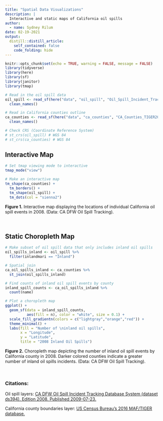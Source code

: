```yaml
---
title: "Spatial Data Visualizations"
description: |
  Interactive and static maps of California oil spills
author:
  - name: Sydney Rilum
date: 02-19-2021
output:
  distill::distill_article:
    self_contained: false
    code_folding: hide
---
```


```r
knitr::opts_chunk$set(echo = TRUE, warning = FALSE, message = FALSE)
library(tidyverse)
library(here)
library(sf)
library(janitor)
library(tmap)
```

```r
# Read in the oil spill data
oil_spill <- read_sf(here("data", "oil_spill", "Oil_Spill_Incident_Tracking_%5Bds394%5D.shp")) %>% 
  clean_names()

# Read in California counties outline
ca_counties <- read_sf(here("data", "ca_counties", "CA_Counties_TIGER2016.shp")) %>% 
  clean_names()

# Check CRS (Coordinate Reference System)
# st_crs(oil_spill) # WGS 84
# st_crs(ca_counties) # WGS 84
```

## Interactive Map

```r
# Set tmap viewing mode to interactive
tmap_mode("view") 

# Make an interactive map
tm_shape(ca_counties) +
  tm_borders() +
  tm_shape(oil_spill) +
  tm_dots(col = "sienna2")
```

**Figure 1.** Interactive map displaying the locations of individual California oil spill events in 2008. (Data: CA DFW Oil Spill Tracking).

<br>

## Static Choropleth Map

```r
# Make subset of oil spill data that only includes inland oil spills
oil_spills_inland <- oil_spill %>% 
  filter(inlandmari == "Inland")  

# Spatial join
ca_oil_spills_inland <- ca_counties %>% 
  st_join(oil_spills_inland)

# Find counts of inland oil spill events by county 
inland_spill_counts <- ca_oil_spills_inland %>% 
  count(name)

# Plot a choropleth map
ggplot() +
  geom_sf(data = inland_spill_counts, 
          aes(fill = n), color = "white", size = 0.1) +
  scale_fill_gradientn(colors = c("lightgray","orange","red")) +
  theme_minimal() +
  labs(fill = "Number of \ninland oil spills",
       x = "Longitude",
       y = "Latitude", 
       title = "2008 Inland Oil Spills")
```

**Figure 2.** Choropleth map depicting the number of inland oil spill events by California county in 2008. Darker colored counties indicate a greater number of inland oil spills incidents. (Data: CA DFW Oil Spill Tracking).

<br>

### Citations:

Oil spill layers: [CA DFW Oil Spill Incident Tracking Database System (dataset ds394). Edition 2008. Published 2009-07-23.](https://map.dfg.ca.gov/metadata/ds0394.html#ID0EUGA) 

California county boundaries layer: [US Census Bureau's 2016 MAF/TIGER database.](https://data.ca.gov/dataset/ca-geographic-boundaries)

